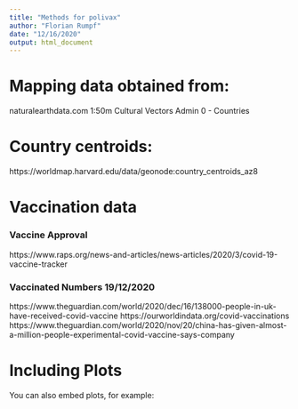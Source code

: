 ```yaml
---
title: "Methods for polivax"
author: "Florian Rumpf"
date: "12/16/2020"
output: html_document
---
```



# Mapping data obtained from:
naturalearthdata.com 1:50m Cultural Vectors Admin 0 - Countries

# Country centroids:
https://worldmap.harvard.edu/data/geonode:country_centroids_az8


# Vaccination data

### Vaccine Approval
https://www.raps.org/news-and-articles/news-articles/2020/3/covid-19-vaccine-tracker

### Vaccinated Numbers 19/12/2020
https://www.theguardian.com/world/2020/dec/16/138000-people-in-uk-have-received-covid-vaccine
https://ourworldindata.org/covid-vaccinations
https://www.theguardian.com/world/2020/nov/20/china-has-given-almost-a-million-people-experimental-covid-vaccine-says-company



# Including Plots

You can also embed plots, for example:

